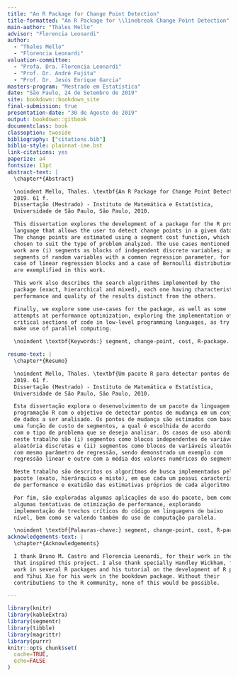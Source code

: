 ```yaml
---
title: "An R Package for Change Point Detection"
title-formatted: "An R Package for \\linebreak Change Point Detection"
main-author: "Thales Mello"
advisor: "Florencia Leonardi"
author:
  - "Thales Mello"
  - "Florencia Leonardi"
valuation-committee:
  - "Profa. Dra. Florencia Leonardi"
  - "Prof. Dr. André Fujita"
  - "Prof. Dr. Jesús Enrique Garcia"
masters-program: "Mestrado em Estatística"
date: "São Paulo, 24 de Setembro de 2019"
site: bookdown::bookdown_site
final-submission: true
presentation-date: "30 de Agosto de 2019"
output: bookdown::gitbook
documentclass: book
classoption: twoside
bibliography: ["citations.bib"]
biblio-style: plainnat-ime.bst
link-citations: yes
paperize: a4
fontsize: 11pt
abstract-text: |
  \chapter*{Abstract}

  \noindent Mello, Thales. \textbf{An R Package for Change Point Detection}.
  2019. 61 f.
  Dissertação (Mestrado) - Instituto de Matemática e Estatística,
  Universidade de São Paulo, São Paulo, 2010.

  This dissertation explores the development of a package for the R programming
  language that allows the user to detect change points in a given data set.
  The change points are estimated using a segment cost function, which is
  chosen to suit the type of problem analyzed. The use cases mentioned in this
  work are (i) segments as blocks of independent discrete variables; and (ii)
  segments of random variables with a common regression parameter, for which a
  case of linear regression blocks and a case of Bernoulli distribution blocks
  are exemplified in this work.

  This work also describes the search algorithms implemented by the
  package (exact, hierarchical and mixed), each one having characteristics of
  performance and quality of the results distinct from the others.

  Finally, we explore some use-cases for the package, as well as some
  attempts at performance optimization, exploring the implementation of
  critical sections of code in low-level programming languages, as try to
  make use of parallel computing.

  \noindent \textbf{Keywords:} segment, change-point, cost, R-package.

resumo-text: |
  \chapter*{Resumo}

  \noindent Mello, Thales. \textbf{Um pacote R para detectar pontos de mudança}.
  2019. 61 f.
  Dissertação (Mestrado) - Instituto de Matemática e Estatística,
  Universidade de São Paulo, São Paulo, 2010.

  Esta dissertação explora o desenvolvimento de um pacote da linguagem de
  programação R com o objetivo de detectar pontos de mudança em um conjunto
  de dados a ser analisado. Os pontos de mudança são estimados com base em
  uma função de custo de segmentos, a qual é escolhida de acordo
  com o tipo de problema que se deseja analisar. Os casos de uso abordados
  neste trabalho são (i) segmentos como blocos independentes de variáveis
  aleatória discretas e (ii) segmentos como blocos de variáveis aleatórias
  com mesmo parâmetro de regressão, sendo demonstrado um exemplo com
  regressão linear e outro com a média dos valores numéricos do segmento.

  Neste trabalho são descritos os algorítmos de busca implementados pelo
  pacote (exato, hierárquico e misto), em que cada um possui características
  de performance e exatidão das estimativas próprios de cada algoritmo.

  Por fim, são exploradas algumas aplicações de uso do pacote, bem como
  algumas tentativas de otimização de performance, explorando
  implementação de trechos críticos do código em linguagens de baixo
  nível, bem como se valendo também do uso de computação paralela.

  \noindent \textbf{Palavras-chave:} segment, change-point, cost, R-package.
acknowledgements-text: |
  \chapter*{Acknowledgements}

  I thank Bruno M. Castro and Florencia Leonardi, for their work in the paper
  that inspired this project. I also thank specially Handley Wickham, for his
  work in several R packages and his tutorial on the development of R packages,
  and Yihui Xie for his work in the bookdown package. Without their
  contributions to the R community, none of this would be possible.

---
```


```r
library(knitr)
library(kableExtra)
library(segmentr)
library(tibble)
library(magrittr)
library(purrr)
knitr::opts_chunk$set(
  cache=TRUE,
  echo=FALSE
)
```

```r
```

<!-- Macros used in this project -->
\newcommand{\X}{\bf X}
\newcommand{\x}{\mathbf x}
\newcommand{\Xs}{\mathbf X}
\renewcommand{\P}{\mathbb P}
\newcommand{\E}{\mathbb E}
\newcommand{\argmax}{\arg\max}
\newcommand{\pen}{\text{pen}}
\newcommand{\p}{\text{p}}
\newcommand{\wQ}{\widetilde Q}
\newcommand{\wP}{\widehat\Pr}
\newcommand{\M}{\mathcal M}
\newcommand{\rs}{r\!:\!s}
\newcommand{\1}{\mathbf 1}
\newcommand{\R}{\mathbb R}
\newcommand{\Z}{\mathbb Z}
\newcommand{\lik}{\mathcal{L}}
\newcommand{\lt}{<}
\newcommand{\gt}{>}


